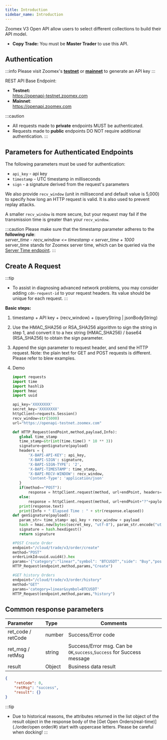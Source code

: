 ```yaml
---
title: Introduction
sidebar_name: Introduction
---
```


Zoomex V3 Open API allow users to select different collections to build their API model.

<!--
- **Derivatives - contract:** You could trade _USDT Perpetual_, _Inverse Perpetual_ with `contract/v3` endpoints.
-->
- **Copy Trade:** You must be **Master Trader** to use this API.


## Authentication

:::info
Please visit Zoomex's <a href="https://testnet.zoomex.com/en-US/user-center/api-manage"> <b>testnet</b></a> or <a href="https://www.zoomex.com/en-US/user-center/api-manage"> <b>mainnet</b></a> to generate an API key
:::

REST API Base Endpoint:
- **Testnet:**<br/>
https://openapi-testnet.zoomex.com
- **Mainnet**:<br/>
https://openapi.zoomex.com

:::caution
* All requests made to **private** endpoints MUST be authenticated.
* Requests made to **public** endpoints DO NOT require additional authentication.
:::

## Parameters for Authenticated Endpoints

The following parameters must be used for authentication:

* `api_key` - api key
* `timestamp` - UTC timestamp in milliseconds
* `sign` - a signature derived from the request's parameters<br/>

We also provide `recv_window` (unit in millisecond and default value is 5,000) to specify how long an HTTP request is valid. It is also used to prevent replay attacks.

A smaller `recv_window` is more secure, but your request may fail if the transmission time is greater than your `recv_window`.

:::caution
Please make sure that the timestamp parameter adheres to the **following rule**:<br/>
_server_time - recv_window <= timestamp < server_time + 1000_<br/>
server_time stands for Zoomex server time, which can be queried via the [Server Time endpoint](../v3/market/time#).
:::

## Create A Request

:::tip
- To assist in diagnosing advanced network problems, you may consider adding `cdn-request-id` to your request headers. Its value should be unique for each request.
:::

**Basic steps:**

1. timestamp + API key + (recv_window) + (queryString | jsonBodyString)

2. Use the HMAC_SHA256 or RSA_SHA256 algorithm to sign the string in step 1, and convert it to a hex string (HMAC_SHA256) / base64 (RSA_SHA256) to obtain the sign parameter.

3. Append the sign parameter to request header, and send the HTTP request. Note: the plain text for GET and POST requests is different. Please refer to blew examples.

4. Demo
     ``` python
     import requests
    import time
    import hashlib
    import hmac
    import uuid

    api_key='XXXXXXXX'
    secret_key='XXXXXXXX'
    httpClient=requests.Session()
    recv_window=str(5000)
    url="https://openapi-testnet.zoomex.com"

    def HTTP_Request(endPoint,method,payload,Info):
        global time_stamp
        time_stamp=str(int(time.time() * 10 ** 3))
        signature=genSignature(payload)
        headers = {
            'X-BAPI-API-KEY': api_key,
            'X-BAPI-SIGN': signature,
            'X-BAPI-SIGN-TYPE': '2',
            'X-BAPI-TIMESTAMP': time_stamp,
            'X-BAPI-RECV-WINDOW': recv_window,
            'Content-Type': 'application/json'
        }
        if(method=="POST"):
            response = httpClient.request(method, url+endPoint, headers=headers, data=payload)
        else:
            response = httpClient.request(method, url+endPoint+"?"+payload, headers=headers)
        print(response.text)
        print(Info + " Elapsed Time : " + str(response.elapsed))
    def genSignature(payload):
        param_str= time_stamp+ api_key + recv_window + payload
        hash = hmac.new(bytes(secret_key, "utf-8"), param_str.encode("utf-8"),hashlib.sha256)
        signature = hash.hexdigest()
        return signature

    #POST Create Order
    endpoint="/cloud/trade/v3/order/create"
    method="POST"
    orderLinkId=uuid.uuid4().hex
    params='{"category":"linear","symbol": "BTCUSDT","side": "Buy","positionIdx": 0,"orderType": "Market","qty": "0.001","price": "","timeInForce": "GTC","orderLinkId": "' + orderLinkId + '"}'
    HTTP_Request(endpoint,method,params,"Create")

    #GET history Orders
    endpoint="/cloud/trade/v3/order/history"
    method="GET"
    params='category=linear&symbol=BTCUSDT'
    HTTP_Request(endpoint,method,params,"history")
    ```

## Common response parameters

| Parameter | Type | Comments|
|:----- |:-----|----- |
|ret_code / retCode |number |Success/Error code |
|ret_msg / retMsg |string |Success/Error msg. Can be `OK`,`success`,`Success` for Success message|
|result |Object |Business data result|

``` json
{
    "retCode": 0,
    "retMsg": "success",
    "result": {}
}
```

:::tip
- Due to historical reasons, the attributes returned in the list object of the result object in the response body of the [Get Open Orders(real-time)] (./order/open order/#) start with uppercase letters. Please be careful when docking!
:::

